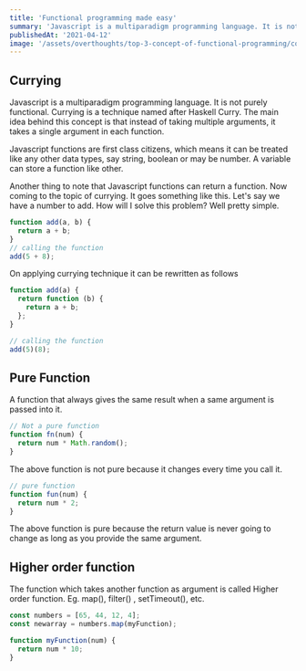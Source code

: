 ---
title: 'Functional programming made easy'
summary: 'Javascript is a multiparadigm programming language. It is not purely functional. Currying is a technique named after Haskell Curry.'
publishedAt: '2021-04-12'
image: '/assets/overthoughts/top-3-concept-of-functional-programming/cover.jpg'
---

## Currying

Javascript is a multiparadigm programming language. It is not purely functional. Currying is a technique named after Haskell Curry. The main idea behind this concept is that instead of taking multiple arguments, it takes a single argument in each function.

Javascript functions are first class citizens, which means it can be treated like any other data types, say string, boolean or may be number. A variable can store a function like other.

Another thing to note that Javascript functions can return a function. Now coming to the topic of currying. It goes something like this. Let's say we have a number to add. How will I solve this problem? Well pretty simple.

```js
function add(a, b) {
  return a + b;
}
// calling the function
add(5 + 8);
```

On applying currying technique it can be rewritten as follows

```js
function add(a) {
  return function (b) {
    return a + b;
  };
}

// calling the function
add(5)(8);
```

## Pure Function

A function that always gives the same result when a same argument is passed into it.

```js
// Not a pure function
function fn(num) {
  return num * Math.random();
}
```

The above function is not pure because it changes every time you call it.

```js
// pure function
function fun(num) {
  return num * 2;
}
```

The above function is pure because the return value is never going to change as long as you provide the same argument.

## Higher order function

The function which takes another function as argument is called Higher order function. Eg. map(), filter() , setTimeout(), etc.

```js
const numbers = [65, 44, 12, 4];
const newarray = numbers.map(myFunction);

function myFunction(num) {
  return num * 10;
}
```

